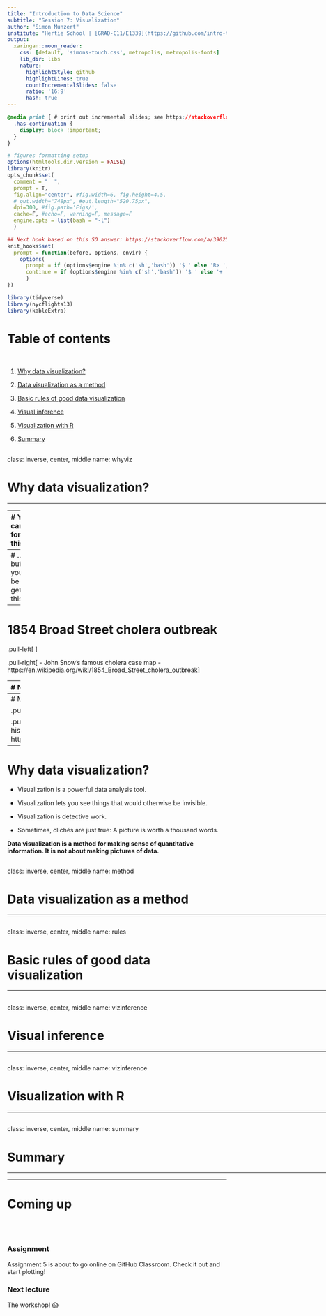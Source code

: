 ```yaml
---
title: "Introduction to Data Science"
subtitle: "Session 7: Visualization"
author: "Simon Munzert"
institute: "Hertie School | [GRAD-C11/E1339](https://github.com/intro-to-data-science-21)" #"`r format(Sys.time(), '%d %B %Y')`"
output:
  xaringan::moon_reader:
    css: [default, 'simons-touch.css', metropolis, metropolis-fonts] 
    lib_dir: libs
    nature:
      highlightStyle: github
      highlightLines: true
      countIncrementalSlides: false
      ratio: '16:9'
      hash: true
---
```



```css
@media print { # print out incremental slides; see https://stackoverflow.com/questions/56373198/get-xaringan-incremental-animations-to-print-to-pdf/56374619#56374619
  .has-continuation {
    display: block !important;
  }
}
```

```r
# figures formatting setup
options(htmltools.dir.version = FALSE)
library(knitr)
opts_chunk$set(
  comment = "  ",
  prompt = T,
  fig.align="center", #fig.width=6, fig.height=4.5, 
  # out.width="748px", #out.length="520.75px",
  dpi=300, #fig.path='Figs/',
  cache=F, #echo=F, warning=F, message=F
  engine.opts = list(bash = "-l")
  )

## Next hook based on this SO answer: https://stackoverflow.com/a/39025054
knit_hooks$set(
  prompt = function(before, options, envir) {
    options(
      prompt = if (options$engine %in% c('sh','bash')) '$ ' else 'R> ',
      continue = if (options$engine %in% c('sh','bash')) '$ ' else '+ '
      )
})

library(tidyverse)
library(nycflights13)
library(kableExtra)
```


# Table of contents

<br>

1. [Why data visualization?](#whyviz)

2. [Data visualization as a method](#method)

3. [Basic rules of good data visualization](#rules)

4. [Visual inference](#vizinference)

5. [Visualization with R](#vizr)

6. [Summary](#summary)



<!-- ############################################ -->
---
class: inverse, center, middle
name: whyviz

# Why data visualization?

<html><div style='float:left'></div><hr color='#EB811B' size=1px style="width:1000px; margin:auto;"/></html>


---
# You came for this...

.pull-left-small2[
<div align="center">
<br>
<img src="pics/infographic_of_infographics.png" width=400>
<br>
<img src="pics/twitter-polarization.png" width=400>
</div>
]

.pull-right-small2[
<div align="center">
<br>
<img src="pics/taxonomy-rapnames.jpeg" width=400>
</div>
]

.pull-right-small2[
<div align="center">
<br>
<img src="pics/wordcloud-usa.jpeg" width=400>
<br>
<img src="pics/cad-drinks.jpeg" width=400>
</div>
]


---
# ... but you'll be getting this





---
# 1854 Broad Street cholera outbreak

.pull-left[
<div align="center">
<br>
<img src="pics/snow-cholera-map.jpeg" width=50>
</div>
]


.pull-right[
- John Snow's famous cholera case map
- https://en.wikipedia.org/wiki/1854_Broad_Street_cholera_outbreak
]






---
# Nightingale's rose


.pull-left[
<div align="center">
<br>
<img src="pics/nightingales-rose.jpeg" width=50>
</div>
]


.pull-right[
- (plus: Gelman's version Source: Gelman & Unwin 2012)
]




---
# Minard's map of Napoleon's March

.pull-left[
<div align="center">
<br>
<img src="pics/minards-map.png" width=50>
</div>
]

.pull-right[
- https://de.wikipedia.org/wiki/Charles_Joseph_Minard
- more historical visualizations: https://storymaps.arcgis.com/stories/9c2f390fa3f54ed4a11a7d4a66e7c8cc
]




---
# Why data visualization?

- Visualization is a powerful data analysis tool.

- Visualization lets you see things that would otherwise be invisible.

- Visualization is detective work.

- Sometimes, clichés are just true: A picture is worth a thousand words.

<div align="center">
<b>Data visualization is a method for making sense of quantitative information. It is not about making pictures of data.</b>
</div>






<!-- ############################################ -->
---
class: inverse, center, middle
name: method

# Data visualization as a method

<html><div style='float:left'></div><hr color='#EB811B' size=1px style="width:1000px; margin:auto;"/></html>


<!-- ############################################ -->
---
class: inverse, center, middle
name: rules

# Basic rules of good data visualization

<html><div style='float:left'></div><hr color='#EB811B' size=1px style="width:1000px; margin:auto;"/></html>




<!-- ############################################ -->
---
class: inverse, center, middle
name: vizinference

# Visual inference

<html><div style='float:left'></div><hr color='#EB811B' size=1px style="width:1000px; margin:auto;"/></html>





<!-- ############################################ -->
---
class: inverse, center, middle
name: vizinference

# Visualization with R

<html><div style='float:left'></div><hr color='#EB811B' size=1px style="width:1000px; margin:auto;"/></html>








<!-- ############################################ -->
---
class: inverse, center, middle
name: summary

# Summary

<html><div style='float:left'></div><hr color='#EB811B' size=1px style="width:1000px; margin:auto;"/></html>




---
# Coming up

<br><br> 

### Assignment

Assignment 5 is about to go online on GitHub Classroom. Check it out and start plotting!

### Next lecture

The workshop! 😱


